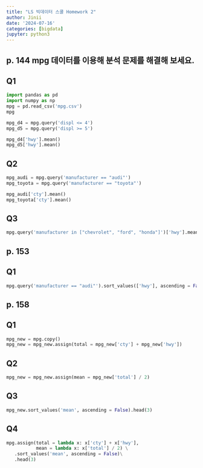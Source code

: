 ```yaml
---
title: "LS 빅데이터 스쿨 Homework 2"
author: Jinii
date: '2024-07-16'
categories: [bigdata]
jupyter: python3
---
```


## p. 144 mpg 데이터를 이용해 분석 문제를 해결해 보세요.

## Q1

``` python
import pandas as pd
import numpy as np
mpg = pd.read_csv('mpg.csv')
mpg

mpg_d4 = mpg.query('displ <= 4')
mpg_d5 = mpg.query('displ >= 5')

mpg_d4['hwy'].mean()
mpg_d5['hwy'].mean()

```

## Q2

``` python
mpg_audi = mpg.query('manufacturer == "audi"')
mpg_toyota = mpg.query('manufacturer == "toyota"')

mpg_audi['cty'].mean()
mpg_toyota['cty'].mean()

```

## Q3

``` python
mpg.query('manufacturer in ["chevrolet", "ford", "honda"]')['hwy'].mean()

```




## p. 153

## Q1

``` python
mpg.query('manufacturer == "audi"').sort_values(['hwy'], ascending = False).head()

```


## p. 158

## Q1
``` python
mpg_new = mpg.copy()
mpg_new = mpg_new.assign(total = mpg_new['cty'] + mpg_new['hwy'])

```

## Q2
``` python
mpg_new = mpg_new.assign(mean = mpg_new['total'] / 2)

```

## Q3
``` python
mpg_new.sort_values('mean', ascending = False).head(3)

```

## Q4
``` python
mpg.assign(total = lambda x: x['cty'] + x['hwy'],
           mean = lambda x: x['total'] / 2) \
   .sort_values('mean', ascending = False)\
   .head(3)

```

